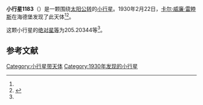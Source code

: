 {{Infobox planet
| bgcolour = #FFFFC0
| name = 1183 Jutta
| symbol = 
| image = 
| caption = 
| discovery = yes
| discovery_ref = 
| discoverer = [[卡尔·威廉·雷睦斯|卡尔·威廉·雷睦斯]]
| discovery_site = [[海德堡|海德堡]] 
| discovered = 1930年2月22日
| designations = yes
| mp_name = 
| named_after = 
| alt_names = 1930 DC/ 1961 VB
| mp_category = [[主带小行星|主带小行星]]
| orbit_ref = <ref name="a">[http://ssd.jpl.nasa.gov/sbdb.cgi?sstr=1183 1183 Jutta] {{Wayback|url=http://ssd.jpl.nasa.gov/sbdb.cgi?sstr=1183 |date=20210724001040 }}，小行星數據庫瀏覽器（JPL Small-Body Database Browser）－[[美国国家航空航天局|美国国家航空航天局]]喷气推进实验室</ref>
| epoch = 2456400.5 (2013年4月18日更新)
| aphelion = {{convert|2.6952809|AU|km|3|abbr=on|lk=out}}
| perihelion = {{convert|2.0704077|AU|km|3|abbr=on}}
| semimajor = {{convert|2.3828443|AU|km|3|abbr=on}}
| eccentricity = 0.1311192
| period = 1343.513183 [[日|日]]<br />3.68[[儒略年|儒略年]]
| avg_speed = 
| inclination = 2.80234
| asc_node = 15.24220
| mean_anomaly = 
| arg_peri = 205.20344
| satellites = 
| physical_characteristics = yes
| dimensions = 
| mass = 
| density = 
| surface_grav = 
| escape_velocity = 
| sidereal_day = 
| axial_tilt = 
| pole_ecliptic_lat = 
| pole_ecliptic_lon = 
| albedo = 
| temperatures= 
| temp_name1 = 
| mean_temp_1 = 
| max_temp_1 = 
| temp_name2 = 
| max_temp_2 = 
| spectral_type = 
| abs_magnitude = 205.20344
}}

'''小行星1183'''（{{lang-en|1183 Jutta}}）是一颗围绕[[太阳|太阳]][[公转|公转]]的[[小行星|小行星]]。1930年2月22日，[[卡尔·威廉·雷睦斯|卡尔·威廉·雷睦斯]]在海德堡发现了此天体<ref name="a" /><ref>{{cite news|title=小行星列表|url=http://cfa-www.harvard.edu/iau/lists/NumberedMPs.txt|accessdate=2013-07-08|newspaper=哈佛大学|archive-date=2008-05-17|archive-url=https://web.archive.org/web/20080517010638/http://cfa-www.harvard.edu/iau/lists/NumberedMPs.txt|dead-url=no}}</ref>。

这颗小行星的[[绝对星等|绝对星等]]为205.20344等<ref name="a" />。

==参考文献==
{{reflist}}
{{Minor Planet Number|[[小行星1182|小行星1182]]|[[小行星1184|小行星1184]]}}

{{小天体}}

[[Category:小行星带天体|Category:小行星带天体]]
[[Category:1930年发现的小行星|Category:1930年发现的小行星]]

{{asteroid-stub}}